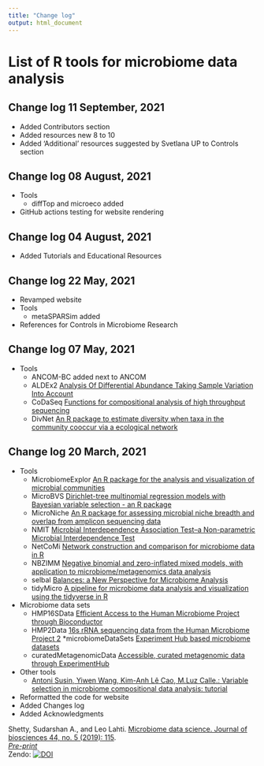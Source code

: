```yaml
---
title: "Change log"
output: html_document
---
```



# List of R tools for microbiome data analysis  

## Change log 11 September, 2021     

* Added Contributors section      
* Added resources new 8 to 10  
* Added 'Additional' resources suggested by Svetlana UP to Controls section    

## Change log 08 August, 2021     

* Tools    
    * diffTop and microeco added   
* GitHub actions testing for website rendering  

## Change log 04 August, 2021     

* Added Tutorials and Educational Resources    
    
## Change log 22 May, 2021     

* Revamped website    
* Tools    
    * metaSPARSim added   
* References for Controls in Microbiome Research  
    
## Change log 07 May, 2021     

* Tools    
    * ANCOM-BC added next to ANCOM    
    * ALDEx2 [Analysis Of Differential Abundance Taking Sample Variation Into Account](https://bioconductor.org/packages/release/bioc/html/ALDEx2.html)    
    * CoDaSeq [Functions for compositional analysis of high throughput sequencing](https://github.com/ggloor/CoDaSeq)     
    * DivNet [An R package to estimate diversity when taxa in the community cooccur via a ecological network](https://github.com/adw96/DivNet)  
    

## Change log 20 March, 2021  

* Tools    
    * MicrobiomeExplor [An R package for the analysis and visualization of microbial communities](https://doi.org/10.1093/bioinformatics/btaa838)   
    * MicroBVS [Dirichlet-tree multinomial regression models with Bayesian variable selection - an R package](https://bmcbioinformatics.biomedcentral.com/articles/10.1186/s12859-020-03640-0)    
    * MicroNiche [An R package for assessing microbial niche breadth and overlap from amplicon sequencing data](https://academic.oup.com/femsec/article-abstract/96/8/fiaa131/5863182?redirectedFrom=fulltext)  
    * NMIT [Microbial Interdependence Association Test--a Non-parametric Microbial Interdependence Test](https://www.ncbi.nlm.nih.gov/pmc/articles/PMC5696116/#!po=75.0000)    
    * NetCoMi [Network construction and comparison for microbiome data in R](https://academic.oup.com/bib/advance-article/doi/10.1093/bib/bbaa290/6017455)
    * NBZIMM [Negative binomial and zero-inflated mixed models, with application to microbiome/metagenomics data analysis](https://bmcbioinformatics.biomedcentral.com/articles/10.1186/s12859-020-03803-z)    
    * selbal [Balances: a New Perspective for Microbiome Analysis](https://msystems.asm.org/content/3/4/e00053-18)  
    * tidyMicro [A pipeline for microbiome data analysis and visualization using the tidyverse in R](https://bmcbioinformatics.biomedcentral.com/articles/10.1186/s12859-021-03967-2)   
    
    
* Microbiome data sets  
    * HMP16SData [Efficient Access to the Human Microbiome Project through Bioconductor](https://bioconductor.org/packages/release/data/experiment/html/HMP16SData.html)   
    * HMP2Data [16s rRNA sequencing data from the Human Microbiome Project 2](https://bioconductor.org/packages/release/data/experiment/html/HMP2Data.html)     *microbiomeDataSets [Experiment Hub based microbiome datasets](https://bioconductor.org/packages/devel/data/experiment/html/microbiomeDataSets.html)   
    * curatedMetagenomicData [Accessible, curated metagenomic data through ExperimentHub](https://bioconductor.org/packages/release/data/experiment/html/curatedMetagenomicData.html)    
    
    
* Other tools
    * [Antoni Susin, Yiwen Wang, Kim-Anh Lê Cao, M.Luz Calle.: Variable selection in microbiome compositional data analysis: tutorial](https://malucalle.github.io/Microbiome-Variable-Selection/)  
    
* Reformatted the code for website  
* Added Changes log  
* Added Acknowledgments   
    












Shetty, Sudarshan A., and Leo Lahti. [Microbiome data science. Journal of biosciences 44, no. 5 (2019): 115](https://link.springer.com/article/10.1007%2Fs12038-019-9930-2).    
[*Pre-print*](https://openresearchlabs.github.io/publications/papers/2019-Shetty-MDS.pdf)   
Zendo: [![DOI](https://zenodo.org/badge/99698135.svg)](https://zenodo.org/badge/latestdoi/99698135)    
